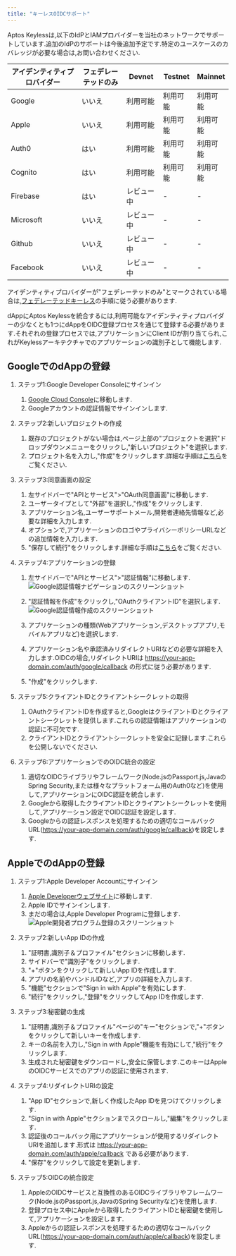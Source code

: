 ```yaml
---
title: "キーレスOIDCサポート"
---
```


Aptos Keylessは,以下のIdPとIAMプロバイダーを当社のネットワークでサポートしています.追加のIdPのサポートは今後追加予定です.特定のユースケースのカバレッジが必要な場合は,お問い合わせください.






| アイデンティティプロバイダー | フェデレーテッドのみ | Devnet | Testnet | Mainnet |
| -------------- | ---------- | ------ | ------- | ------- |
| Google         | いいえ        | 利用可能   | 利用可能    | 利用可能    |
| Apple          | いいえ        | 利用可能   | 利用可能    | 利用可能    |
| Auth0          | はい         | 利用可能   | 利用可能    | 利用可能    |
| Cognito        | はい         | 利用可能   | 利用可能    | 利用可能    |
| Firebase       | はい         | レビュー中  | -       | -       |
| Microsoft      | いいえ        | レビュー中  | -       | -       |
| Github         | いいえ        | レビュー中  | -       | -       |
| Facebook       | いいえ        | レビュー中  | -       | -       |

アイデンティティプロバイダーが&quot;フェデレーテッドのみ&quot;とマークされている場合は,[フェデレーテッドキーレス](/ja/build/guides/aptos-keyless/federated-keyless)の手順に従う必要があります.

dAppにAptos Keylessを統合するには,利用可能なアイデンティティプロバイダーの少なくとも1つにdAppをOIDC登録プロセスを通じて登録する必要があります.それぞれの登録プロセスでは,アプリケーションにClient IDが割り当てられ,これがKeylessアーキテクチャでのアプリケーションの識別子として機能します.

## GoogleでのdAppの登録



<Steps>

1. ステップ1:Google Developer Consoleにサインイン

   1. [Google Cloud Console](https://console.cloud.google.com/)に移動します.
   2. Googleアカウントの認証情報でサインインします.

2. ステップ2:新しいプロジェクトの作成

   1. 既存のプロジェクトがない場合は,ページ上部の&quot;プロジェクトを選択&quot;ドロップダウンメニューをクリックし,&quot;新しいプロジェクト&quot;を選択します.
   2. プロジェクト名を入力し,&quot;作成&quot;をクリックします.詳細な手順は[こちら](https://cloud.google.com/resource-manager/docs/creating-managing-projects#creating_a_project)をご覧ください.

3. ステップ3:同意画面の設定

   1. 左サイドバーで&quot;APIとサービス&quot;&gt;&quot;OAuth同意画面&quot;に移動します.
   2. ユーザータイプとして&quot;外部&quot;を選択し,&quot;作成&quot;をクリックします.
   3. アプリケーション名,ユーザーサポートメール,開発者連絡先情報など,必要な詳細を入力します.
   4. オプションで,アプリケーションのロゴやプライバシーポリシーURLなどの追加情報を入力します.
   5. &quot;保存して続行&quot;をクリックします.詳細な手順は[こちら](https://developers.google.com/workspace/guides/create-credentials#configure_the_oauth_consent_screen)をご覧ください.

4. ステップ4:アプリケーションの登録

   1. 左サイドバーで&quot;APIとサービス&quot;&gt;&quot;認証情報&quot;に移動します.
      ![Google認証情報ナビゲーションのスクリーンショット](/images/aptos-keyless/google-credentials-nav.png "Google認証情報ナビゲーションのスクリーンショット")

   2. &quot;認証情報を作成&quot;をクリックし,&quot;OAuthクライアントID&quot;を選択します.
      ![Google認証情報作成のスクリーンショット](/images/aptos-keyless/google-create-credentials.png "Google認証情報作成のスクリーンショット")

   3. アプリケーションの種類(Webアプリケーション,デスクトップアプリ,モバイルアプリなど)を選択します.

   4. アプリケーション名や承認済みリダイレクトURIなどの必要な詳細を入力します.OIDCの場合,リダイレクトURIは https://your-app-domain.com/auth/google/callback の形式に従う必要があります.

   5. &quot;作成&quot;をクリックします.

5. ステップ5:クライアントIDとクライアントシークレットの取得

   1. OAuthクライアントIDを作成すると,GoogleはクライアントIDとクライアントシークレットを提供します.これらの認証情報はアプリケーションの認証に不可欠です.
   2. クライアントIDとクライアントシークレットを安全に記録します.これらを公開しないでください.

6. ステップ6:アプリケーションでのOIDC統合の設定

   1. 適切なOIDCライブラリやフレームワーク(Node.jsのPassport.js,JavaのSpring Security,または様々なプラットフォーム用のAuth0など)を使用して,アプリケーションにOIDC認証を統合します.
   2. Googleから取得したクライアントIDとクライアントシークレットを使用して,アプリケーション設定でOIDC認証を設定します.
   3. Googleからの認証レスポンスを処理するための適切なコールバックURL(https://your-app-domain.com/auth/google/callback)を設定します.

</Steps>



## AppleでのdAppの登録



<Steps>

1. ステップ1:Apple Developer Accountにサインイン

   1. [Apple Developerウェブサイト](https://developer.apple.com/)に移動します.
   2. Apple IDでサインインします.
   3. まだの場合は,Apple Developer Programに登録します.
      ![Apple開発者プログラム登録のスクリーンショット](/images/aptos-keyless/apple-dev-program.png "Apple開発者プログラム登録のスクリーンショット")

2. ステップ2:新しいApp IDの作成

   1. &quot;証明書,識別子＆プロファイル&quot;セクションに移動します.
   2. サイドバーで&quot;識別子&quot;をクリックします.
   3. &quot;+&quot;ボタンをクリックして新しいApp IDを作成します.
   4. アプリの名前やバンドルIDなど,アプリの詳細を入力します.
   5. &quot;機能&quot;セクションで&quot;Sign in with Apple&quot;を有効にします.
   6. &quot;続行&quot;をクリックし,&quot;登録&quot;をクリックしてApp IDを作成します.

3. ステップ3:秘密鍵の生成

   1. &quot;証明書,識別子＆プロファイル&quot;ページの&quot;キー&quot;セクションで,&quot;+&quot;ボタンをクリックして新しいキーを作成します.
   2. キーの名前を入力し,&quot;Sign in with Apple&quot;機能を有効にして,&quot;続行&quot;をクリックします.
   3. 生成された秘密鍵をダウンロードし,安全に保管します.このキーはAppleのOIDCサービスでのアプリの認証に使用されます.

4. ステップ4:リダイレクトURIの設定

   1. &quot;App ID&quot;セクションで,新しく作成したApp IDを見つけてクリックします.
   2. &quot;Sign in with Apple&quot;セクションまでスクロールし,&quot;編集&quot;をクリックします.
   3. 認証後のコールバック用にアプリケーションが使用するリダイレクトURIを追加します.形式は https://your-app-domain.com/auth/apple/callback である必要があります.
   4. &quot;保存&quot;をクリックして設定を更新します.

5. ステップ5:OIDCの統合設定

   1. AppleのOIDCサービスと互換性のあるOIDCライブラリやフレームワーク(Node.jsのPassport.js,JavaのSpring Securityなど)を使用します.
   2. 登録プロセス中にAppleから取得したクライアントIDと秘密鍵を使用して,アプリケーションを設定します.
   3. Appleからの認証レスポンスを処理するための適切なコールバックURL(https://your-app-domain.com/auth/apple/callback)を設定します.

</Steps>
